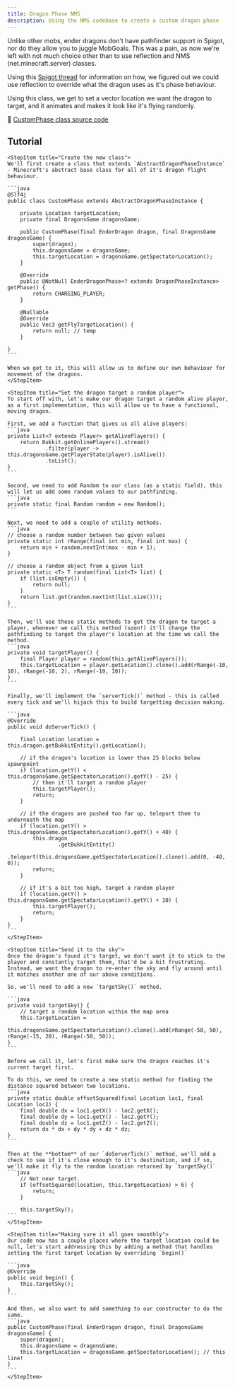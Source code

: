 ```yaml
---
title: Dragon Phase NMS
description: Using the NMS codebase to create a custom dragon phase
---
```


Unlike other mobs, ender dragons don't have pathfinder support in Spigot, nor do they allow you to juggle MobGoals. This was a pain, as now we're left with not much choice other than to use reflection and NMS (net.minecraft.server) classes.

Using this [Spigot thread](https://www.spigotmc.org/threads/nms-enderdragon-make-the-enderdragon-fly-towards-certain-cords.650252/page-4#post-4756136) for information on how, we figured out we could use reflection to override what the dragon uses as it's phase behaviour.

Using this class, we get to set a vector location we want the dragon to target, and it animates and makes it look like it's flying randomly.

🔗 [CustomPhase class source code](https://github.com/Mineplex-LLC/StudioExample-Dragons/blob/master/src/main/java/com/mineplex/studio/dragons/game/listeners/inprogress/dragons/CustomPhase.java)

## Tutorial
<Step>

    <StepItem title="Create the new class">
    We'll first create a class that extends `AbstractDragonPhaseInstance` - Minecraft's abstract base class for all of it's dragon flight behaviour.

    ```java
    @Slf4j
    public class CustomPhase extends AbstractDragonPhaseInstance {

        private Location targetLocation;
        private final DragonsGame dragonsGame;

        public CustomPhase(final EnderDragon dragon, final DragonsGame dragonsGame) {
            super(dragon);
            this.dragonsGame = dragonsGame;
            this.targetLocation = dragonsGame.getSpectatorLocation();
        }

        @Override
        public @NotNull EnderDragonPhase<? extends DragonPhaseInstance> getPhase() {
            return CHARGING_PLAYER;
        }

        @Nullable
        @Override
        public Vec3 getFlyTargetLocation() {
            return null; // temp
        }

    }
    ```

    When we get to it, this will allow us to define our own behaviour for movement of the dragons.
    </StepItem>

    <StepItem title="Set the dragon target a random player">
    To start off with, let's make our dragon target a random alive player, as a first implementation, this will allow us to have a functional, moving dragon.

    First, we add a function that gives us all alive players:
    ```java
    private List<? extends Player> getAlivePlayers() {
        return Bukkit.getOnlinePlayers().stream()
                .filter(player -> this.dragonsGame.getPlayerState(player).isAlive())
                .toList();
    }
    ```

    Second, we need to add Random to our class (as a static field), this will let us add some random values to our pathfinding.
    ```java
    private static final Random random = new Random();
    ```

    Next, we need to add a couple of utility methods.
    ```java
    // choose a random number between two given values
    private static int rRange(final int min, final int max) {
        return min + random.nextInt(max - min + 1);
    }

    // choose a random object from a given list
    private static <T> T random(final List<T> list) {
        if (list.isEmpty()) {
            return null;
        }
        return list.get(random.nextInt(list.size()));
    }
    ```

    Then, we'll use these static methods to get the dragon to target a player, whenever we call this method (soon!) it'll change the pathfinding to target the player's location at the time we call the method.
    ```java
    private void targetPlayer() {
        final Player player = random(this.getAlivePlayers());
        this.targetLocation = player.getLocation().clone().add(rRange(-10, 10), rRange(-10, 2), rRange(-10, 10));
    }
    ```

    Finally, we'll implement the `serverTick()` method - this is called every tick and we'll hijack this to build targetting decision making.

    ```java
    @Override
    public void doServerTick() {

        final Location location = this.dragon.getBukkitEntity().getLocation();

        // if the dragon's location is lower than 25 blocks below spawnpoint
        if (location.getY() < this.dragonsGame.getSpectatorLocation().getY() - 25) {
            // then it'll target a random player
            this.targetPlayer();
            return;
        }

        // if the dragons are pushed too far up, teleport them to underneath the map
        if (location.getY() > this.dragonsGame.getSpectatorLocation().getY() + 40) {
            this.dragon
                    .getBukkitEntity()
                    .teleport(this.dragonsGame.getSpectatorLocation().clone().add(0, -40, 0));
            return;
        }

        // if it's a bit too high, target a random player
        if (location.getY() > this.dragonsGame.getSpectatorLocation().getY() + 10) {
            this.targetPlayer();
            return;
        }
    }
    ```
    </StepItem>

    <StepItem title="Send it to the sky">
    Once the dragon's found it's target, we don't want it to stick to the player and constantly target them, that'd be a bit frustrating. Instead, we want the dragon to re-enter the sky and fly around until it matches another one of our above conditions.

    So, we'll need to add a new `targetSky()` method.

    ```java
    private void targetSky() {
        // target a random location within the map area
        this.targetLocation =
                this.dragonsGame.getSpectatorLocation().clone().add(rRange(-50, 50), rRange(-15, 20), rRange(-50, 50));
    }
    ```

    Before we call it, let's first make sure the dragon reaches it's current target first.

    To do this, we need to create a new static method for finding the distance squared between two locations.
    ```java
    private static double offsetSquared(final Location loc1, final Location loc2) {
        final double dx = loc1.getX() - loc2.getX();
        final double dy = loc1.getY() - loc2.getY();
        final double dz = loc1.getZ() - loc2.getZ();
        return dx * dx + dy * dy + dz * dz;
    }
    ```

    Then at the **bottom** of our `doServerTick()` method, we'll add a check to see if it's close enough to it's destination, and if so, we'll make it fly to the random location returned by `targetSky()`
    ```java
        // Not near target.
        if (offsetSquared(location, this.targetLocation) > 6) {
            return;
        }

        this.targetSky();
    ```
    </StepItem>

    <StepItem title="Making sure it all goes smoothly">
    Our code now has a couple places where the target location could be null, let's start addressing this by adding a method that handles setting the first target location by overriding `begin()`

    ```java
    @Override
    public void begin() {
        this.targetSky();
    }
    ```

    And then, we also want to add something to our constructor to do the same.
    ```java
    public CustomPhase(final EnderDragon dragon, final DragonsGame dragonsGame) {
        super(dragon);
        this.dragonsGame = dragonsGame;
        this.targetLocation = dragonsGame.getSpectatorLocation(); // this line!
    }
    ```
    </StepItem>


</Step>